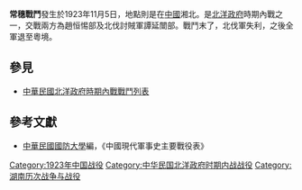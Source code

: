 {{vfd|你干嘛呀|date=2022/06/27}}
{{Infobox Military Conflict|
campaign=|
image=|
caption=|
conflict=常穗戰鬥|
date=1923年11月5日|
place=[[中國|中國]]湘北|
result=北伐討賊軍挫敗，14日退廣東省境|
combatant1=新湘軍趙恒惕部及吳佩孚軍|
combatant2=北伐討賊軍| 
commander1=趙恒惕部、唐榮陽旅（吳佩孚）|
commander2=譚延闓 |
strength1=|
strength2=|
casualties1=|
casualties2=|
}}
'''常穗戰鬥'''發生於1923年11月5日，地點則是在[[中國|中國]]湘北。是[[北洋政府|北洋政府]]時期內戰之一，交戰兩方為趙恒惕部及北伐討賊軍譚延闓部。戰鬥末了，北伐軍失利，之後全軍退至粵境。
==參見==
*[[中華民國北洋政府時期內戰戰鬥列表|中華民國北洋政府時期內戰戰鬥列表]]
==參考文獻==
*[[中華民國|中華民國]][[國防大學_(臺灣)|國防大學]]編，《中國現代軍事史主要戰役表》
{{start box}}
{{War-before|[[長沙戰鬥_(北洋政府時期)|長沙戰鬥 (北洋政府時期)]]}}
{{s-title|[[北洋政府|北洋政府]]內戰}}
{{War-after|[[洪江戰鬥_(北洋政府時期)|洪江戰鬥 (北洋政府時期)]]}}
{{end box}}

[[Category:1923年中国战役|Category:1923年中国战役]]
[[Category:中华民国北洋政府时期内战战役|Category:中华民国北洋政府时期内战战役]]
[[Category:湖南历次战争与战役|Category:湖南历次战争与战役]]